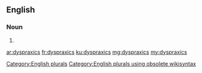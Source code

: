 ==English==

===Noun===
{{head|en}}

# {{plural of|dyspraxic}}

[[Category:English plurals]][[Category:English plurals using obsolete wikisyntax]]

[[ar:dyspraxics]]
[[fr:dyspraxics]]
[[ku:dyspraxics]]
[[mg:dyspraxics]]
[[my:dyspraxics]]